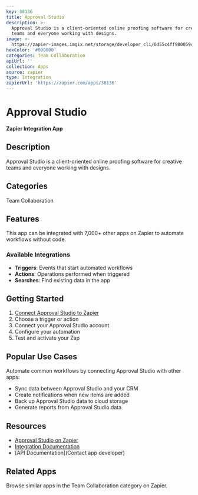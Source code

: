 ```yaml
---
key: 38136
title: Approval Studio
description: >-
  Approval Studio is a client-oriented online proofing software for creative
  teams and everyone working with designs.
image: >-
  https://zapier-images.imgix.net/storage/developer_cli/0d55c4ff980059ca2bac939b4ba22707_2.png?auto=format%2Ccompress&ixlib=python-3.0.0&q=50
hexColor: '#000000'
categories: Team Collaboration
apiUrl: ''
collection: Apps
source: zapier
type: Integration
zapierUrl: 'https://zapier.com/apps/38136'
---
```

# Approval Studio

**Zapier Integration App**

## Description

Approval Studio is a client-oriented online proofing software for creative teams and everyone working with designs.

## Categories

Team Collaboration

## Features

This app can be integrated with 7,000+ other apps on Zapier to automate workflows without code.

### Available Integrations

- **Triggers**: Events that start automated workflows
- **Actions**: Operations performed when triggered
- **Searches**: Find existing data in the app

## Getting Started

1. [Connect Approval Studio to Zapier](https://zapier.com/apps/38136)
2. Choose a trigger or action
3. Connect your Approval Studio account
4. Configure your automation
5. Test and activate your Zap

## Popular Use Cases

Automate common workflows by connecting Approval Studio with other apps:

- Sync data between Approval Studio and your CRM
- Create notifications when new items are added
- Back up Approval Studio data to cloud storage
- Generate reports from Approval Studio data

## Resources

- [Approval Studio on Zapier](https://zapier.com/apps/38136)
- [Integration Documentation](https://zapier.com/apps/38136/integrations)
- [API Documentation](Contact app developer)

## Related Apps

Browse similar apps in the Team Collaboration category on Zapier.
